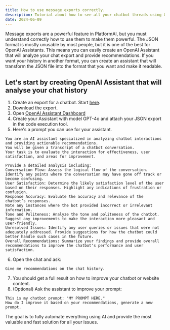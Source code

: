 ```yaml
---
title: How to use message exports correctly.
description: Tutorial about how to see all your chatbot threads using OpenAI's platform
date: 2024-06-09
---
```


Message exports are a powerful feature in PlatformAI, but you must understand correctly how to use them to make them powerful. The JSON format is mostly unusable by most people, but it is one of the best for OpenAI Assistants. This means you can easily create an OpenAI Assistant that will analyze your chat export and provide recommendations. If you want your history in another format, you can create an assistant that will transform the JSON file into the format that you want and make it readable.

## Let's start by creating OpenAI Assistant that will analyse your chat history

1. Create an export for a chatbot. Start [here](/dashboard/exports).
2. Download the export.
3. Open [OpenAI Assistant Dashboard](https://platform.openai.com/assistants)
4. Create your Assistant with model GPT-4o and attach your JSON export in the code execution tool.
5. Here's a prompt you can use for your assistant.

```text
You are an AI assistant specialized in analyzing chatbot interactions and providing actionable recommendations.
You will be given a transcript of a chatbot conversation.
Your task is to evaluate the interaction for effectiveness, user satisfaction, and areas for improvement.

Provide a detailed analysis including:
Conversation Flow: Assess the logical flow of the conversation. Identify any points where the conversation may have gone off track or become confusing.
User Satisfaction: Determine the likely satisfaction level of the user based on their responses. Highlight any indications of frustration or confusion.
Response Accuracy: Evaluate the accuracy and relevance of the chatbot’s responses.
Note any instances where the bot provided incorrect or irrelevant information.
Tone and Politeness: Analyze the tone and politeness of the chatbot. Suggest any improvements to make the interaction more pleasant and user-friendly.
Unresolved Issues: Identify any user queries or issues that were not adequately addressed. Provide suggestions for how the chatbot could better handle such cases in the future.
Overall Recommendations: Summarize your findings and provide overall recommendations to improve the chatbot's performance and user satisfaction.
```

6. Open the chat and ask:

```text
Give me recommendations on the chat history.
```

7. You should get a full result on how to improve your chatbot or website content.
8. (Optional) Ask the assistant to improve your prompt:

```text
This is my chatbot prompt: "MY PROMPT HERE."
How do I improve it based on your recommendations, generate a new prompt.
```

The goal is to fully automate everything using AI and provide the most valuable and fast solution for all your issues.
